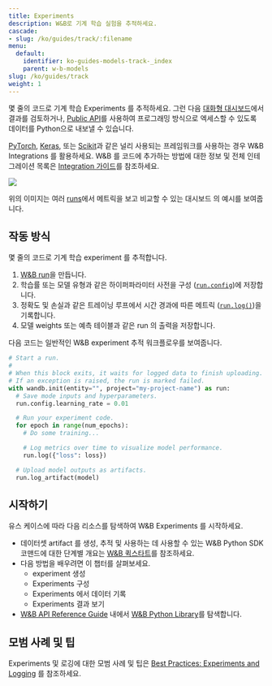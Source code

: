 ```yaml
---
title: Experiments
description: W&B로 기계 학습 실험을 추적하세요.
cascade:
- slug: /ko/guides/track/:filename
menu:
  default:
    identifier: ko-guides-models-track-_index
    parent: w-b-models
slug: /ko/guides/track
weight: 1
---
```


<CardGroup cols={2}>
<Card title="Try in Colab" href="https://colab.research.google.com/github/wandb/examples/blob/master/colabs/intro/Intro_to_Weights_%26_Biases.ipynb" icon="python"/>
<Card title="Try in W&B" href="https://wandb.ai/stacey/deep-drive/workspace?workspace=user-lavanyashukla" icon="sliders-up"/>
</CardGroup>

몇 줄의 코드로 기계 학습 Experiments 를 추적하세요. 그런 다음 [대화형 대시보드](/ko/models/track/workspaces/)에서 결과를 검토하거나, [Public API](/ko/models/ref/python/public-api/)를 사용하여 프로그래밍 방식으로 엑세스할 수 있도록 데이터를 Python으로 내보낼 수 있습니다.

[PyTorch](/ko/guides/integrations/pytorch), [Keras](/ko/guides/integrations/keras), 또는 [Scikit](/ko/guides/integrations/scikit)과 같은 널리 사용되는 프레임워크를 사용하는 경우 W&B Integrations 를 활용하세요. W&B 를 코드에 추가하는 방법에 대한 정보 및 전체 인테그레이션 목록은 [Integration 가이드](/ko/guides/integrations/)를 참조하세요.

<Frame>
    <img src="/images/experiments/experiments_landing_page.png"  />
</Frame>

위의 이미지는 여러 [runs](/ko/models/runs/)에서 메트릭을 보고 비교할 수 있는 대시보드 의 예시를 보여줍니다.

## 작동 방식

몇 줄의 코드로 기계 학습 experiment 를 추적합니다.
1. [W&B run](/ko/models/runs/)을 만듭니다.
2. 학습률 또는 모델 유형과 같은 하이퍼파라미터 사전을 구성 ([`run.config`](/ko/models/track/config/))에 저장합니다.
3. 정확도 및 손실과 같은 트레이닝 루프에서 시간 경과에 따른 메트릭 ([`run.log()`](/ko/models/track/log/))을 기록합니다.
4. 모델 weights 또는 예측 테이블과 같은 run 의 출력을 저장합니다.

다음 코드는 일반적인 W&B experiment 추적 워크플로우를 보여줍니다.

```python
# Start a run.
#
# When this block exits, it waits for logged data to finish uploading.
# If an exception is raised, the run is marked failed.
with wandb.init(entity="", project="my-project-name") as run:
  # Save mode inputs and hyperparameters.
  run.config.learning_rate = 0.01

  # Run your experiment code.
  for epoch in range(num_epochs):
    # Do some training...

    # Log metrics over time to visualize model performance.
    run.log({"loss": loss})

  # Upload model outputs as artifacts.
  run.log_artifact(model)
```

## 시작하기

유스 케이스에 따라 다음 리소스를 탐색하여 W&B Experiments 를 시작하세요.

* 데이터셋 artifact 를 생성, 추적 및 사용하는 데 사용할 수 있는 W&B Python SDK 코맨드에 대한 단계별 개요는 [W&B 퀵스타트](/ko/quickstart/)를 참조하세요.
* 다음 방법을 배우려면 이 챕터를 살펴보세요.
  * experiment 생성
  * Experiments 구성
  * Experiments 에서 데이터 기록
  * Experiments 결과 보기
* [W&B API Reference Guide](/ko/models/ref/) 내에서 [W&B Python Library](/ko/models/ref/python/)를 탐색합니다.

## 모범 사례 및 팁

Experiments 및 로깅에 대한 모범 사례 및 팁은 [Best Practices: Experiments and Logging](https://wandb.ai/wandb/pytorch-lightning-e2e/reports/W-B-Best-Practices-Guide--VmlldzozNTU1ODY1#w&b-experiments-and-logging) 를 참조하세요.
